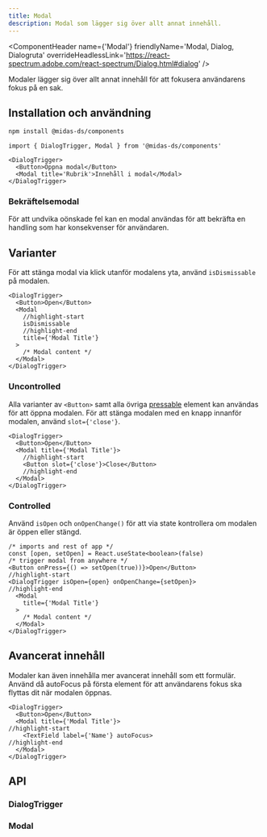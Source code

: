 ```yaml
---
title: Modal
description: Modal som lägger sig över allt annat innehåll.
---
```



<ComponentHeader
  name={'Modal'}
  friendlyName='Modal, Dialog, Dialogruta'
  overrideHeadlessLink='https://react-spectrum.adobe.com/react-spectrum/Dialog.html#dialog'
/>

Modaler lägger sig över allt annat innehåll för att fokusera användarens fokus på en sak.

<FormExample />

## Installation och användning

```bash npm2yarn
npm install @midas-ds/components
```

```tsx
import { DialogTrigger, Modal } from '@midas-ds/components'
```

```tsx title='Exempelkod'
<DialogTrigger>
  <Button>Öppna modal</Button>
  <Modal title='Rubrik'>Innehåll i modal</Modal>
</DialogTrigger>
```

### Bekräftelsemodal

För att undvika oönskade fel kan en modal användas för att bekräfta en handling som har konsekvenser för användaren.

<ConfirmationExample />

## Varianter

För att stänga modal via klick utanför modalens yta, använd `isDismissable` på modalen.

```tsx title='Dismissable'
<DialogTrigger>
  <Button>Open</Button>
  <Modal
    //highlight-start
    isDismissable
    //highlight-end
    title={'Modal Title'}
  >
    /* Modal content */
  </Modal>
</DialogTrigger>
```

### Uncontrolled

Alla varianter av `<Button>` samt alla övriga [pressable](https://react-spectrum.adobe.com/react-aria/Dialog.html#custom-trigger)
element kan användas för att öppna modalen. För att stänga modalen med en knapp innanför modalen, använd `slot={'close'}`.

```tsx title='Uncontrolled Modal'
<DialogTrigger>
  <Button>Open</Button>
  <Modal title={'Modal Title'}>
    //highlight-start
    <Button slot={'close'}>Close</Button>
    //highlight-end
  </Modal>
</DialogTrigger>
```

### Controlled

Använd `isOpen` och `onOpenChange()` för att via state kontrollera om modalen är öppen eller stängd.

```tsx title='Controlled Modal'
/* imports and rest of app */
const [open, setOpen] = React.useState<boolean>(false)
/* trigger modal from anywhere */
<Button onPress={() => setOpen(true))}>Open</Button>
//highlight-start
<DialogTrigger isOpen={open} onOpenChange={setOpen}>
//highlight-end
  <Modal
    title={'Modal Title'}
  >
    /* Modal content */
  </Modal>
</DialogTrigger>
```

## Avancerat innehåll

Modaler kan även innehålla mer avancerat innehåll som ett formulär. Använd då autoFocus på första element för att användarens fokus ska flyttas dit när modalen öppnas.

```tsx title=AutoFocus
<DialogTrigger>
  <Button>Open</Button>
  <Modal title={'Modal Title'}>
//highlight-start
    <TextField label={'Name'} autoFocus>
//highlight-end
  </Modal>
</DialogTrigger>
```

## API

### DialogTrigger

<PropTable name='DialogTrigger' />

### Modal

<PropTable name='Modal' />
